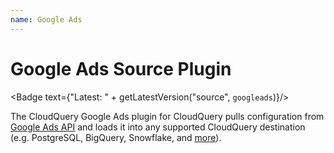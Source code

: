 ```yaml
---
name: Google Ads
---
```

# Google Ads Source Plugin


<Badge text={"Latest: " + getLatestVersion("source", `googleads`)}/>

The CloudQuery Google Ads plugin for CloudQuery pulls configuration from
[Google Ads API](https://developers.google.com/google-ads/api/)
and loads it into any supported CloudQuery destination (e.g. PostgreSQL, BigQuery, Snowflake, and [more](/docs/plugins/destinations/overview)).

